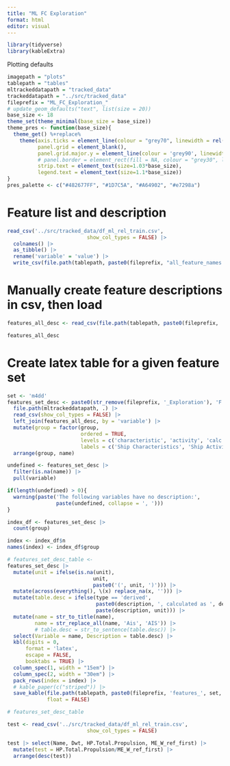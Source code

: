 ```yaml
---
title: "ML FC Exploration"
format: html
editor: visual
---
```


```r
library(tidyverse)
library(kableExtra)
```

Plotting defaults

```r
imagepath = "plots"
tablepath = "tables"
mltrackeddatapath = "tracked_data"
trackeddatapath = "../src/tracked_data"
fileprefix = "ML_FC_Exploration_"
# update_geom_defaults("text", list(size = 20))
base_size <- 18
theme_set(theme_minimal(base_size = base_size))
theme_pres <- function(base_size){
  theme_get() %+replace%
    theme(axis.ticks = element_line(colour = "grey70", linewidth = rel(0.5)),
          panel.grid = element_blank(),
          panel.grid.major.y = element_line(colour = 'grey90', linewidth = rel(0.5)),
          # panel.border = element_rect(fill = NA, colour = "grey30", linewidth = rel(0.8)),
          strip.text = element_text(size=1.03*base_size),
          legend.text = element_text(size=1.1*base_size))
}
pres_palette <- c("#482677FF", "#1D7C5A", "#A64902", "#e7298a")
```


# Feature list and description
```r
read_csv('../src/tracked_data/df_ml_rel_train.csv',
                          show_col_types = FALSE) |> 
  colnames() |> 
  as_tibble() |> 
  rename('variable' = 'value') |> 
  write_csv(file.path(tablepath, paste0(fileprefix, "all_feature_names.csv")))
```

# Manually create feature descriptions in csv, then load
```r
features_all_desc <- read_csv(file.path(tablepath, paste0(fileprefix, 'all_feature_names_desc.csv')))
```


```r
features_all_desc
```

# Create latex table for a given feature set
```r
set <- 'm4dd'
features_set_desc <- paste0(str_remove(fileprefix, '_Exploration'), 'F', set, '_features.csv') %>%
  file.path(mltrackeddatapath, .) |> 
  read_csv(show_col_types = FALSE) |> 
  left_join(features_all_desc, by = 'variable') |> 
  mutate(group = factor(group, 
                        ordered = TRUE, 
                        levels = c('characteristic', 'activity', 'calc', 'quality'),
                        labels = c('Ship Characteristics', 'Ship Activity', 'Calculated', 'Data Quality'))) |> 
  arrange(group, name)

undefined <- features_set_desc |> 
  filter(is.na(name)) |> 
  pull(variable)

if(length(undefined) > 0){
  warning(paste('The following variables have no description:',
                paste(undefined, collapse = ', ')))
}

index_df <- features_set_desc |> 
  count(group)

index <- index_df$n
names(index) <- index_df$group

# features_set_desc_table <- 
features_set_desc |> 
  mutate(unit = ifelse(is.na(unit),
                            unit,
                            paste0('(', unit, ')'))) |> 
  mutate(across(everything(), \(x) replace_na(x, ''))) |> 
  mutate(table.desc = ifelse(type == 'derived',
                             paste0(description, ', calculated as ', definition),
                             paste(description, unit))) |> 
  mutate(name = str_to_title(name),
         name = str_replace_all(name, 'Ais', 'AIS')) |> 
         # table.desc = str_to_sentence(table.desc)) |>
  select(Variable = name, Description = table.desc) |> 
  kbl(digits = 0,
      format = 'latex',
      escape = FALSE,
      booktabs = TRUE) |>
  column_spec(1, width = "15em") |>
  column_spec(2, width = "30em") |> 
  pack_rows(index = index) |> 
  # kable_paper(c("striped")) |>
  save_kable(file.path(tablepath, paste0(fileprefix, 'features_', set, ".tex")),
             float = FALSE)

# features_set_desc_table
```

```r
test <- read_csv('../src/tracked_data/df_ml_rel_train.csv',
                          show_col_types = FALSE) 
```


```r
test |> select(Name, Dwt, HP.Total.Propulsion, ME_W_ref_first) |> 
  mutate(test = HP.Total.Propulsion/ME_W_ref_first) |> 
  arrange(desc(test))
```


